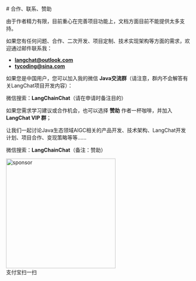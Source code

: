 <style>
  {`
    article{
       padding: 3rem 6rem !important;
    }
  `}
</style>

<div className='text-center mb-8'>
  # 合作、联系、赞助
</div>

由于作者精力有限，目前重心在完善项目功能上，文档方面目前不能提供太多支持。

如果您有任何问题、合作、二次开发、项目定制、技术实现架构等方面的需求，欢迎通过邮件联系我：

- **langchat@outlook.com**
- **tycoding@sina.com**

如果您是中国用户，您可以加入我的微信 **Java交流群**（请注意，群内不会解答有关LangChat项目开发内容）：

微信搜索：**LangChainChat**（请在申请时备注目的）

如果您需求学习建议或合作机会，也可以选择 **赞助** 作者一杯咖啡，并加入 **LangChat VIP 群**；

让我们一起讨论Java生态领域AIGC相关的产品开发、技术架构、LangChat开发计划、项目合作、变现策略等等……

微信搜索：**LangChainChat**（备注：赞助）

<div className='flex justify-center my-8 flex-col gap-2 items-center'>
  <img alt='sponsor' src='/page/sponsor.png' width='300' />
  <div>支付宝扫一扫</div>
</div>

